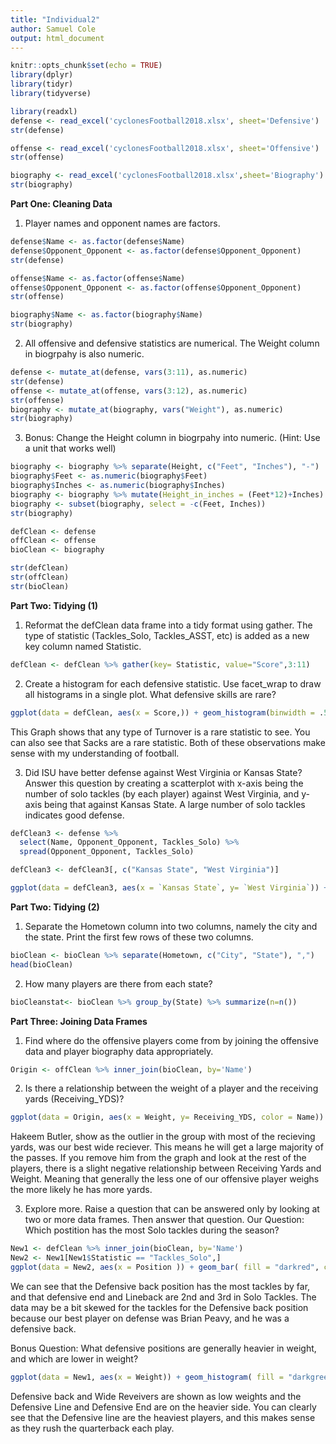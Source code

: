 ```yaml
---
title: "Individual2"
author: Samuel Cole
output: html_document
---
```


```r
knitr::opts_chunk$set(echo = TRUE)
library(dplyr)
library(tidyr)
library(tidyverse)
```


```r
library(readxl)
defense <- read_excel('cyclonesFootball2018.xlsx', sheet='Defensive')
str(defense)

offense <- read_excel('cyclonesFootball2018.xlsx', sheet='Offensive')
str(offense)

biography <- read_excel('cyclonesFootball2018.xlsx',sheet='Biography')
str(biography)
```

**Part One: Cleaning Data**

1. Player names and opponent names are factors.
```r
defense$Name <- as.factor(defense$Name)
defense$Opponent_Opponent <- as.factor(defense$Opponent_Opponent)
str(defense)

offense$Name <- as.factor(offense$Name)
offense$Opponent_Opponent <- as.factor(offense$Opponent_Opponent)
str(offense)

biography$Name <- as.factor(biography$Name)
str(biography)
```

2. All offensive and defensive statistics are numerical. The Weight column in biogrpahy is also numeric.

```r
defense <- mutate_at(defense, vars(3:11), as.numeric)
str(defense)
offense <- mutate_at(offense, vars(3:12), as.numeric)
str(offense)
biography <- mutate_at(biography, vars("Weight"), as.numeric)
str(biography)
```

3. Bonus: Change the Height column in biogrpahy into numeric. (Hint: Use a unit that works well)
```r
biography <- biography %>% separate(Height, c("Feet", "Inches"), "-")
biography$Feet <- as.numeric(biography$Feet)
biography$Inches <- as.numeric(biography$Inches)
biography <- biography %>% mutate(Height_in_inches = (Feet*12)+Inches)
biography <- subset(biography, select = -c(Feet, Inches))
str(biography)
```
```r
defClean <- defense
offClean <- offense
bioClean <- biography

str(defClean)
str(offClean)
str(bioClean)
```

**Part Two: Tidying (1)**

1. Reformat the defClean data frame into a tidy format using gather. The type of statistic (Tackles_Solo, Tackles_ASST, etc) is added as a new key column named Statistic.

```r
defClean <- defClean %>% gather(key= Statistic, value="Score",3:11)

```
2. Create a histogram for each defensive statistic. Use facet_wrap to draw all histograms in a single plot. What defensive skills are rare?
```r
ggplot(data = defClean, aes(x = Score,)) + geom_histogram(binwidth = .5, color="black", fill = "red") + facet_wrap(~Statistic) + ylab("Count of Players in each Score") + xlab("Score") + ggtitle("Histogram of Defensive Statistics")
```
This Graph shows that any type of Turnover is a rare statistic to see. You can also see that Sacks are a rare statistic. Both of these observations make sense with my understanding of football. 


3. Did ISU have better defense against West Virginia or Kansas State? Answer this question by creating a scatterplot with x-axis being the number of solo tackles (by each player) against West Virginia, and y-axis being that against Kansas State. A large number of solo tackles indicates good defense.
```r
defClean3 <- defense %>%
  select(Name, Opponent_Opponent, Tackles_Solo) %>%
  spread(Opponent_Opponent, Tackles_Solo)

defClean3 <- defClean3[, c("Kansas State", "West Virginia")]

ggplot(data = defClean3, aes(x = `Kansas State`, y= `West Virginia`)) + geom_point(Na.rm = TRUE) + ylab("Solo Tackles by player against Kansas State") + xlab("Solo Tackles by player against West Virginia") + ggtitle("Comparing ISU's defense against Kansas State and West Virginia")
```
**Part Two: Tidying (2)**

1. Separate the Hometown column into two columns, namely the city and the state. Print the first few rows of these two columns.

```r
bioClean <- bioClean %>% separate(Hometown, c("City", "State"), ",")
head(bioClean)
```

2. How many players are there from each state?

```r
bioCleanstat<- bioClean %>% group_by(State) %>% summarize(n=n())

```

**Part Three: Joining Data Frames**

1. Find where do the offensive players come from by joining the offensive data and player biography data appropriately.

```r
Origin <- offClean %>% inner_join(bioClean, by='Name')
```

2. Is there a relationship between the weight of a player and the receiving yards (Receiving_YDS)?

```r
ggplot(data = Origin, aes(x = Weight, y= Receiving_YDS, color = Name)) + geom_point() + ylab("Receiving Yards") + xlab("Weight") + ggtitle("Receiving Yards v.s Player Weight")
```
Hakeem Butler, show as the outlier in the group with most of the recieving yards, was our best wide reciever. This means he will get a large majority of the passes. If you remove him from the graph and look at the rest of the players, there is a slight negative relationship between Receiving Yards and Weight. Meaning that generally the less one of our offensive player weighs the more likely he has more yards. 


3. Explore more. Raise a question that can be answered only by looking at two or more data frames. Then answer that question.
    Our Question: Which postition has the most Solo tackles during the season?
```r
New1 <- defClean %>% inner_join(bioClean, by='Name')
New2 <- New1[New1$Statistic == "Tackles_Solo",]
ggplot(data = New2, aes(x = Position )) + geom_bar( fill = "darkred", color = "black") + coord_flip() 
```
We can see that the Defensive back position has the most tackles by far, and that defensive end and Lineback are 2nd and 3rd in Solo Tackles. The data may be a bit skewed for the tackles for the Defensive back position because our best player on defense was Brian Peavy, and he was a defensive back. 

Bonus Question: What defensive positions are generally heavier in weight, and which are lower in weight?
```r
ggplot(data = New1, aes(x = Weight)) + geom_histogram( fill = "darkgreen", color = "black") + facet_wrap(~Position)
```
Defensive back and Wide Reveivers are shown as low weights and the Defensive Line and Defensive End are on the heavier side. You can clearly see that the Defensive line are the heaviest players, and this makes sense as they rush the quarterback each play. 






